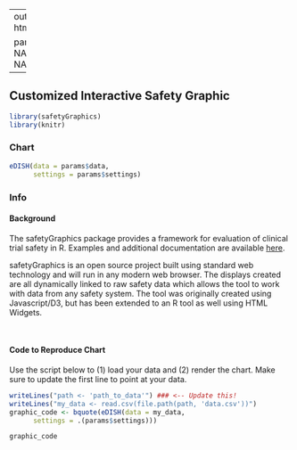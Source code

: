 
---
output:
  html_document

params:
  data: NA
  settings: NA
  
---


## Customized Interactive Safety Graphic {.tabset .tabset-fade} 

```r
library(safetyGraphics)
library(knitr)
```

### Chart

```r

eDISH(data = params$data,
      settings = params$settings)

```

### Info

#### Background
The safetyGraphics package provides a framework for evaluation of clinical trial safety in R. Examples and additional documentation are available [here](https://github.com/ASA-DIA-InteractiveSafetyGraphics/safetyGraphics).

safetyGraphics is an open source project built using standard web technology and will run in any modern web browser. The displays created are all dynamically linked to raw safety data which allows the tool to work with data from any safety system. The tool was originally created using Javascript/D3, but has been extended to an R tool as well using HTML Widgets.  
  
<br>

#### Code to Reproduce Chart

Use the script below to (1) load your data and (2) render the chart. Make sure to update the first line to point at your data. 

```r

writeLines("path <- 'path_to_data'") ### <-- Update this!
writeLines("my_data <- read.csv(file.path(path, 'data.csv'))")
graphic_code <- bquote(eDISH(data = my_data,
      settings = .(params$settings)))

graphic_code

```
